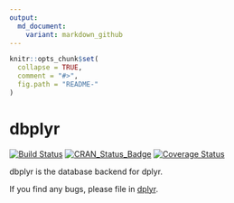 ```yaml
---
output:
  md_document:
    variant: markdown_github
---
```


<!-- README.md is generated from README.Rmd. Please edit that file -->

```r
knitr::opts_chunk$set(
  collapse = TRUE,
  comment = "#>",
  fig.path = "README-"
)
```

# dbplyr

[![Build Status](https://travis-ci.org/hadley/dbplyr.svg?branch=master)](https://travis-ci.org/hadley/dbplyr)
[![CRAN_Status_Badge](http://www.r-pkg.org/badges/version/dplyr)](http://cran.r-project.org/package=dbplyr)
[![Coverage Status](https://img.shields.io/codecov/c/github/hadley/dbplyr/master.svg)](https://codecov.io/github/hadley/dbplyr?branch=master)

dbplyr is the database backend for dplyr. 

If you find any bugs, please file in [dplyr](https://github.com/hadley/dplyr).
